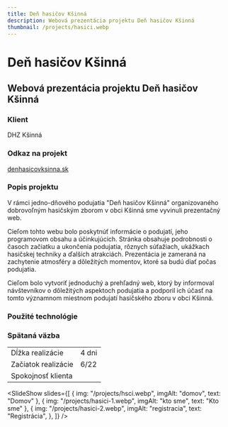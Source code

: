 ```yaml
---
title: Deň hasičov Kšinná
description: Webová prezentácia projektu Deň hasičov Kšinná
thumbnail: /projects/hasici.webp
---
```



# Deň hasičov Kšinná

## Webová prezentácia projektu Deň hasičov Kšinná

### Klient

DHZ Kšinná

### Odkaz na projekt

[denhasicovksinna.sk](https://denhasicovksinna.sk)

### Popis projektu

V rámci jedno-dňového podujatia "Deň hasičov Kšinná" organizovaného dobrovoľným
hasičským zborom v obci Kšinná sme vyvinuli prezentačný web.

Cieľom tohto webu bolo poskytnúť informácie o podujatí, jeho programovom obsahu a účinkujúcich.
Stránka obsahuje podrobnosti o časoch začiatku a ukončenia podujatia, rôznych súťažiach, ukážkach hasičskej
techniky a ďalších atrakciách. Prezentácia je zameraná na zachytenie atmosféry a dôležitých momentov, ktoré
sa budú diať počas podujatia.

Cieľom bolo vytvoriť jednoduchý a prehľadný web, ktorý by informoval návštevníkov
o dôležitých aspektoch podujatia a podporil ich účasť na tomto významnom miestnom podujatí hasičského zboru v obci Kšinná.

### Použité technológie

<div class="not-prose mt-5 flex flex-wrap gap-7">
  <Technology name="HTML" color="#eb6539" size={40}>
    <Icon name="vscode-icons:file-type-html" size={40} />
  </Technology>
  <Technology name="CSS" color="#cf6e9e" size={40}>
    <Icon name="vscode-icons:file-type-sass" size={40} />
  </Technology>
  <Technology name="JavaScript" color="#f6e12d" size={40}>
    <Icon name="vscode-icons:file-type-js-official" size={40} />
  </Technology>
</div>

### Spätaná väzba

|                     |                            |
| ------------------- | -------------------------- |
| Dĺžka realizácie    | 4 dni                      |
| Začiatok realizácie | 6/22                       |
| Spokojnosť klienta  | <StarsRating rating={5} /> |

<SlideShow
  slides={[
    { img: "/projects/hsci.webp", imgAlt: "domov", text: "Domov" },
    { img: "/projects/hasici-1.webp", imgAlt: "kto sme", text: "Kto sme" },
    {
      img: "/projects/hasici-2.webp",
      imgAlt: "registracia",
      text: "Registrácia",
    },
  ]}
/>
